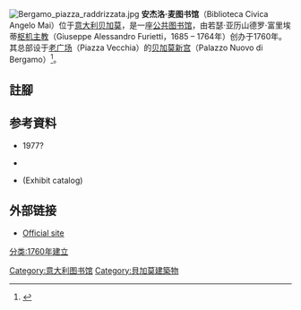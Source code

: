 [[File:Bergamo_piazza_raddrizzata.jpg|thumb]]
'''安杰洛·麦图书馆'''（Biblioteca Civica Angelo Mai）位于[[意大利|意大利]][[贝加莫|贝加莫]]，是一座[[公共图书馆|公共图书馆]]，由若瑟·亚历山德罗·富里埃蒂[[枢机主教|枢机主教]]（Giuseppe Alessandro Furietti，1685 – 1764年）创办于1760年{{sfn|Sandal|1990}}。其总部设于[[老广场_(贝加莫)|老广场]]（Piazza Vecchia）的[[贝加莫新宫|贝加莫新宫]]（Palazzo Nuovo di Bergamo）<ref>{{cite web |url=http://anagrafe.iccu.sbn.it/opencms/opencms/ |title=Biblioteca civica Angelo Mai e Archivi storici comunali |work={{illm|Anagrafe delle biblioteche italiane|it}} (Registry of Italian Libraries) |publisher=Istituto Centrale per il Catalogo Unico |language=it |accessdate=28 December 2016 |archive-date=2019-01-07 |archive-url=https://web.archive.org/web/20190107051858/http://anagrafe.iccu.sbn.it/opencms/opencms |dead-url=no }}</ref>。

==註腳==
{{Reflist}}

==参考資料==
* {{cite book |author=Paul Oskar Kristeller |title=Iter Italicum: a finding list of uncatalogued or incompletely catalogued humanistic manuscripts of the Renaissance in Italian and other libraries |publisher=Brill |isbn=9004069259 
|volume=1: Italy A-N |url=https://books.google.com/books?id=abri7IiD0K0C |year=
|chapter= Bergamo |pages=6+
}} 1977?
* {{cite journal 
|author= Ennio Sandal |title= Endowed Municipal Public Libraries
|journal= Libraries & Culture |location=USA |volume= 25 |number= 3: Libraries and Librarianship in Italy |jstor= 25542275 |year= 1990 
|ref= {{harvid|Sandal|1990}}
}}
* {{cite book |title=Tesori Miniati: codici e incunaboli dei fondi antichi di Bergamo e Brescia |editor1=Maria Luisa Gatti Perer |editor-link=:it:Maria Luisa Gatti Perer |editor2= Marion Marubbi |isbn=8836604897 |publisher= Silvana Editoriale |location=Milan |year=1995 }} (Exhibit catalog)

==外部链接==
* [http://www.bibliotecamai.org Official site] {{Wayback|url=http://www.bibliotecamai.org/ |date=20210125232203 }}

{{coord|display=title}}
{{normdaten}}
[[Category:意大利图书馆|Category:意大利图书馆]]
[[Category:貝加莫建築物|Category:貝加莫建築物]]
[[分类:1760年建立|分类:1760年建立]]